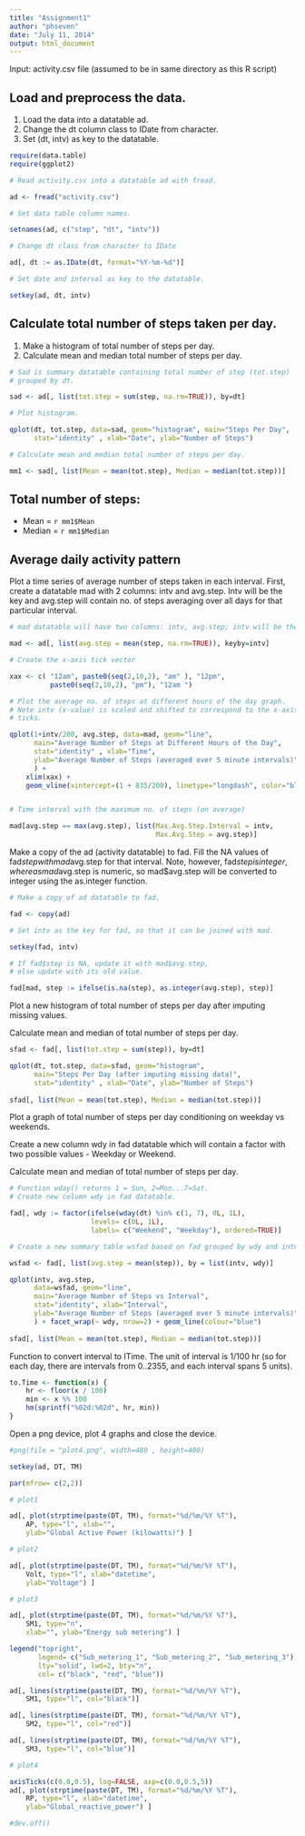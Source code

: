 ```yaml
---
title: "Assignment1"
author: "phseven"
date: "July 11, 2014"
output: html_document
---
```

Input: activity.csv file (assumed to be in same directory as this R script)

## Load and preprocess the data.

1. Load the data into a datatable ad.
2. Change the dt column class to IDate from character.
3. Set (dt, intv) as key to the datatable.

```r
require(data.table)
require(ggplot2)

# Read activity.csv into a datatable ad with fread. 

ad <- fread("activity.csv")

# Set data table column names.

setnames(ad, c("step", "dt", "intv"))

# Change dt class from character to IDate

ad[, dt := as.IDate(dt, format="%Y-%m-%d")]

# Set date and interval as key to the datatable.

setkey(ad, dt, intv)
```

## Calculate total number of steps taken per day.

1. Make a histogram of total number of steps per day.
2. Calculate mean and median total number of steps per day.

```r

# Sad is summary datatable containing total number of step (tot.step)
# grouped by dt.

sad <- ad[, list(tot.step = sum(step, na.rm=TRUE)), by=dt]

# Plot histogram.

qplot(dt, tot.step, data=sad, geom="histogram", main="Steps Per Day",
      stat="identity" , xlab="Date", ylab="Number of Steps")

# Calculate mean and median total number of steps per day.

mm1 <- sad[, list(Mean = mean(tot.step), Median = median(tot.step))]
```

## Total number of steps:
- Mean = `r mm1$Mean`
- Median = `r mm1$Median`

## Average daily activity pattern


Plot a time series of average number of steps taken in each interval.
First, create a datatable mad with 2 columns: intv and avg.step. Intv will be
the key and avg.step will contain no. of steps averaging over all days for
that particular interval.

```r

# mad datatable will have two columns: intv, avg.step; intv will be the key.

mad <- ad[, list(avg.step = mean(step, na.rm=TRUE)), keyby=intv]

# Create the x-axis tick vector

xax <- c( "12am", paste0(seq(2,10,2), "am" ), "12pm", 
          paste0(seq(2,10,2), "pm"), "12am ")

# Plot the average no. of steps at different hours of the day graph.
# Note intv (x-value) is scaled and shifted to correspond to the x-axis
# ticks.

qplot(1+intv/200, avg.step, data=mad, geom="line", 
      main="Average Number of Steps at Different Hours of the Day",
      stat="identity" , xlab="Time", 
      ylab="Average Number of Steps (averaged over 5 minute intervals)"
      ) + 
    xlim(xax) + 
    geom_vline(xintercept=(1 + 835/200), linetype="longdash", color="blue")


# Time interval with the maximum no. of steps (on average)

mad[avg.step == max(avg.step), list(Max.Avg.Step.Interval = intv, 
                                    Max.Avg.Step = avg.step)]

```

Make a copy of the ad (activity datatable) to fad.
Fill the NA values of fad$step with mad$avg.step for that interval. Note, 
however, fad$step is integer, whereas mad$avg.step is numeric, so mad$avg.step
will be converted to integer using the as.integer function.

```r

# Make a copy of ad datatable to fad.

fad <- copy(ad)

# Set intv as the key for fad, so that it can be joined with mad.

setkey(fad, intv)

# If fad$step is NA, update it with mad$avg.step, 
# else update with its old value.

fad[mad, step := ifelse(is.na(step), as.integer(avg.step), step)]

```

Plot a new histogram of total number of steps per day after imputing 
missing values. 

Calculate mean and median of total number of steps per day.

```r

sfad <- fad[, list(tot.step = sum(step)), by=dt]

qplot(dt, tot.step, data=sfad, geom="histogram", 
      main="Steps Per Day (after imputing missing data)",
      stat="identity" , xlab="Date", ylab="Number of Steps")
       
sfad[, list(Mean = mean(tot.step), Median = median(tot.step))]

```

Plot a graph of total number of steps per day conditioning on weekday vs
weekends. 

Create a new column wdy in fad datatable which will contain a factor
with two possible values - Weekday or Weekend.

Calculate mean and median of total number of steps per day.

```r

# Function wday() returns 1 = Sun, 2=Mon...7=Sat.
# Create new column wdy in fad datatable.

fad[, wdy := factor(ifelse(wday(dt) %in% c(1, 7), 0L, 1L),
                    levels= c(0L, 1L),
                    labels= c("Weekend", "Weekday"), ordered=TRUE)]

# Create a new summary table wsfad based on fad grouped by wdy and intv.

wsfad <- fad[, list(avg.step = mean(step)), by = list(intv, wdy)]

qplot(intv, avg.step, 
      data=wsfad, geom="line", 
      main="Average Number of Steps vs Interval",
      stat="identity", xlab="Interval", 
      ylab="Average Number of Steps (averaged over 5 minute intervals)"
      ) + facet_wrap(~ wdy, nrow=2) + geom_line(colour="blue")
       
sfad[, list(Mean = mean(tot.step), Median = median(tot.step))]

```





Function to convert interval to ITime. The unit of interval is 1/100 hr
(so for each day, there are intervals from 0..2355, and each interval spans
5 units).

```r
to.Time <- function(x) {
    hr <- floor(x / 100)
    min <- x %% 100
    hm(sprintf("%02d:%02d", hr, min))
}
```


Open a png device, plot 4 graphs and close the device.

```r
#png(file = "plot4.png", width=480 , height=480)

setkey(ad, DT, TM)

par(mfrow= c(2,2))

# plot1

ad[, plot(strptime(paste(DT, TM), format="%d/%m/%Y %T"), 
    AP, type="l", xlab="",
    ylab="Global Active Power (kilowatts)") ]

# plot2

ad[, plot(strptime(paste(DT, TM), format="%d/%m/%Y %T"), 
    Volt, type="l", xlab="datetime",
    ylab="Voltage") ]

# plot3

ad[, plot(strptime(paste(DT, TM), format="%d/%m/%Y %T"), 
    SM1, type="n", 
    xlab="", ylab="Energy sub metering") ]

legend("topright", 
       legend= c("Sub_metering_1", "Sub_metering_2", "Sub_metering_3"),
       lty="solid", lwd=2, bty="n",
       col= c("black", "red", "blue"))

ad[, lines(strptime(paste(DT, TM), format="%d/%m/%Y %T"), 
    SM1, type="l", col="black")]

ad[, lines(strptime(paste(DT, TM), format="%d/%m/%Y %T"), 
    SM2, type="l", col="red")]

ad[, lines(strptime(paste(DT, TM), format="%d/%m/%Y %T"), 
    SM3, type="l", col="blue")]

# plot4

axisTicks(c(0.0,0.5), log=FALSE, axp=c(0.0,0.5,5))
ad[, plot(strptime(paste(DT, TM), format="%d/%m/%Y %T"), 
    RP, type="l", xlab="datetime",
    ylab="Global_reactive_power") ]

#dev.off()
```
